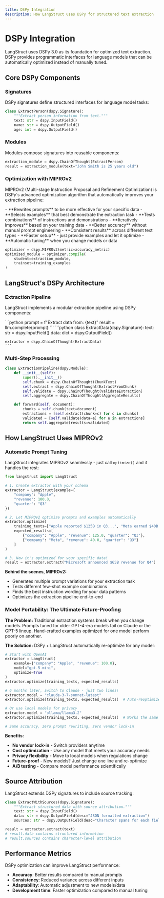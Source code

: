 ```yaml
---
title: DSPy Integration
description: How LangStruct uses DSPy for structured text extraction
---
```



# DSPy Integration

LangStruct uses DSPy 3.0 as its foundation for optimized text extraction. DSPy provides programmatic interfaces for language models that can be automatically optimized instead of manually tuned.

## Core DSPy Components

### Signatures

DSPy signatures define structured interfaces for language model tasks:

```python
class ExtractPerson(dspy.Signature):
    """Extract person information from text."""
    text: str = dspy.InputField()
    name: str = dspy.OutputField()
    age: int = dspy.OutputField()
```

### Modules

Modules compose signatures into reusable components:

```python
extraction_module = dspy.ChainOfThought(ExtractPerson)
result = extraction_module(text="John Smith is 25 years old")
```

### Optimization with MIPROv2

MIPROv2 (Multi-stage Instruction Proposal and Refinement Optimization) is DSPy's advanced optimization algorithm that automatically improves your extraction pipeline:

<CardGrid>
  <Card title="What MIPROv2 Does" icon="star">
    - **Rewrites prompts** to be more effective for your specific data
    - **Selects examples** that best demonstrate the extraction task
    - **Tests combinations** of instructions and demonstrations
    - **Iteratively improves** based on your training data
  </Card>
  <Card title="What You Get" icon="approve-check">
    - **Better accuracy** without manual prompt engineering
    - **Consistent results** across different text types
    - **Faster setup** - just provide examples and let it optimize
    - **Automatic tuning** when you change models or data
  </Card>
</CardGrid>

```python
optimizer = dspy.MIPROv2(metric=accuracy_metric)
optimized_module = optimizer.compile(
    student=extraction_module,
    trainset=training_examples
)
```

## LangStruct's DSPy Architecture

### Extraction Pipeline

LangStruct implements a modular extraction pipeline using DSPy components:

<CardGrid>
  <Card title="Manual Approach" icon="warning">
    ```python
    prompt = f"Extract data from: {text}"
    result = llm.complete(prompt)
    ```
  </Card>
  <Card title="LangStruct with DSPy" icon="approve-check">
    ```python
    class ExtractData(dspy.Signature):
        text: str = dspy.InputField()
        data: dict = dspy.OutputField()

    extractor = dspy.ChainOfThought(ExtractData)
    ```
  </Card>
</CardGrid>

### Multi-Step Processing

```python
class ExtractionPipeline(dspy.Module):
    def __init__(self):
        super().__init__()
        self.chunk = dspy.ChainOfThought(ChunkText)
        self.extract = dspy.ChainOfThought(ExtractFromChunk)
        self.validate = dspy.ChainOfThought(ValidateExtraction)
        self.aggregate = dspy.ChainOfThought(AggregateResults)

    def forward(self, document):
        chunks = self.chunk(text=document)
        extractions = [self.extract(chunk=c) for c in chunks]
        validated = [self.validate(data=e) for e in extractions]
        return self.aggregate(results=validated)
```

## How LangStruct Uses MIPROv2

### Automatic Prompt Tuning

LangStruct integrates MIPROv2 seamlessly - just call `optimize()` and it handles the rest:

```python
from langstruct import LangStruct

# 1. Create extractor with your schema
extractor = LangStruct(example={
    "company": "Apple",
    "revenue": 100.0,
    "quarter": "Q3"
})

# 2. Let MIPROv2 optimize prompts and examples automatically
extractor.optimize(
    training_texts=["Apple reported $125B in Q3...", "Meta earned $40B..."],
    expected_results=[
        {"company": "Apple", "revenue": 125.0, "quarter": "Q3"},
        {"company": "Meta", "revenue": 40.0, "quarter": "Q3"}
    ]
)

# 3. Now it's optimized for your specific data!
result = extractor.extract("Microsoft announced $65B revenue for Q4")
```

**Behind the scenes, MIPROv2:**
- Generates multiple prompt variations for your extraction task
- Tests different few-shot example combinations
- Finds the best instruction wording for your data patterns
- Optimizes the extraction pipeline end-to-end

### Model Portability: The Ultimate Future-Proofing

**The Problem:** Traditional extraction systems break when you change models. Prompts tuned for older GPT-4-era models fail on Claude or the GPT-5 lineup. Hand-crafted examples optimized for one model perform poorly on another.

**The Solution:** DSPy + LangStruct automatically re-optimize for any model:

```python
# Start with OpenAI
extractor = LangStruct(
    example={"company": "Apple", "revenue": 100.0},
    model="gpt-5-mini",
    optimize=True
)
extractor.optimize(training_texts, expected_results)

# 6 months later, switch to Claude - just two lines!
extractor.model = "claude-3-7-sonnet-latest"
extractor.optimize(training_texts, expected_results)  # Auto-reoptimizes prompts

# Or use local models for privacy
extractor.model = "ollama/llama3.2"
extractor.optimize(training_texts, expected_results)  # Works the same way

# Same accuracy, zero prompt rewriting, zero vendor lock-in
```

**Benefits:**
- **No vendor lock-in** - Switch providers anytime
- **Cost optimization** - Use any model that meets your accuracy needs
- **Privacy flexibility** - Move to local models when regulations change
- **Future-proof** - New models? Just change one line and re-optimize
- **A/B testing** - Compare model performance scientifically

## Source Attribution

LangStruct extends DSPy signatures to include source tracking:

```python
class ExtractWithSources(dspy.Signature):
    """Extract structured data with source attribution."""
    text: str = dspy.InputField()
    data: str = dspy.OutputField(desc="JSON formatted extraction")
    sources: str = dspy.OutputField(desc="Character spans for each field")

result = extractor.extract(text)
# result.data contains structured information
# result.sources contains character-level attribution
```

## Performance Metrics

DSPy optimization can improve LangStruct performance:

- **Accuracy**: Better results compared to manual prompts
- **Consistency**: Reduced variance across different inputs
- **Adaptability**: Automatic adjustment to new models/data
- **Development time**: Faster optimization compared to manual tuning
